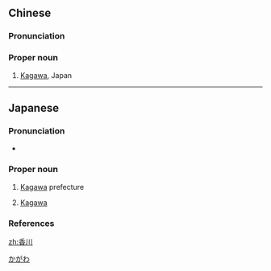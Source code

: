 ==Chinese==
{{zh-forms}}

===Pronunciation===
{{zh-pron
|m=Xiāngchuān
|cat=pn
}}

===Proper noun===
{{zh-proper noun}}

# [[Kagawa]], Japan

----

==Japanese==
{{ja-kanjitab|か|かわ|k2=がわ|yomi=kun}}

===Pronunciation===
* {{ja-pron|かがわ|y=k|acc=1|acc_ref=NHK}}

===Proper noun===
{{ja-pos|かがわ|hhira=かがは|proper}}

# [[Kagawa]] prefecture
# {{surname|lang=ja}} [[Kagawa]]

===References===
<references/>

[[Category:Japanese surnames|かがわ]]

[[zh:香川]]